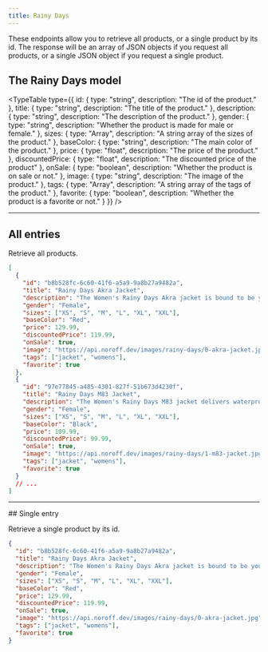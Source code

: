 ```yaml
---
title: Rainy Days
---
```



These endpoints allow you to retrieve all products, or a single product by its id. The response will be an array of JSON objects if you request all products, or a single JSON object if you request a single product.

## The Rainy Days model

<TypeTable
  type={{
    id: { type: "string", description: "The id of the product." },
    title: { type: "string", description: "The title of the product." },
    description: { type: "string", description: "The description of the product." },
    gender: { type: "string", description: "Whether the product is made for male or female." },
    sizes: { type: "Array<string>", description: "A string array of the sizes of the product." },
    baseColor: { type: "string", description: "The main color of the product." },
    price: { type: "float", description: "The price of the product." },
    discountedPrice: { type: "float", description: "The discounted price of the product" },
    onSale: { type: "boolean", description: "Whether the product is on sale or not." },
    image: { type: "string", description: "The image of the product." },
    tags: { type: "Array<string>", description: "A string array of the tags of the product." },
    favorite: { type: "boolean", description: "Whether the product is a favorite or not." }
  }}
/>

<Hr />

## All entries

<EndpointDetails path="/rainy-days" />

Retrieve all products.

```json title="Response"
[
  {
    "id": "b8b528fc-6c60-41f6-a5a9-9a8b27a9482a",
    "title": "Rainy Days Akra Jacket",
    "description": "The Women's Rainy Days Akra jacket is bound to be your new go-to water-repellent rain jacket.",
    "gender": "Female",
    "sizes": ["XS", "S", "M", "L", "XL", "XXL"],
    "baseColor": "Red",
    "price": 129.99,
    "discountedPrice": 119.99,
    "onSale": true,
    "image": "https://api.noroff.dev/images/rainy-days/0-akra-jacket.jpg",
    "tags": ["jacket", "womens"],
    "favorite": true
  },
  {
    "id": "97e77845-a485-4301-827f-51b673d4230f",
    "title": "Rainy Days M83 Jacket",
    "description": "The Women's Rainy Days M83 jacket delivers waterproof, breathable protection from head to waist. Perfect for the adventure seekers.",
    "gender": "Female",
    "sizes": ["XS", "S", "M", "L", "XL", "XXL"],
    "baseColor": "Black",
    "price": 109.99,
    "discountedPrice": 99.99,
    "onSale": true,
    "image": "https://api.noroff.dev/images/rainy-days/1-m83-jacket.jpg",
    "tags": ["jacket", "womens"],
    "favorite": true
  }
  // ...
]
```

<Hr />
## Single entry

<EndpointDetails path="/rainy-days/<id>" />

Retrieve a single product by its id.

```json title="Response"
{
  "id": "b8b528fc-6c60-41f6-a5a9-9a8b27a9482a",
  "title": "Rainy Days Akra Jacket",
  "description": "The Women's Rainy Days Akra jacket is bound to be your new go-to water-repellent rain jacket.",
  "gender": "Female",
  "sizes": ["XS", "S", "M", "L", "XL", "XXL"],
  "baseColor": "Red",
  "price": 129.99,
  "discountedPrice": 119.99,
  "onSale": true,
  "image": "https://api.noroff.dev/images/rainy-days/0-akra-jacket.jpg",
  "tags": ["jacket", "womens"],
  "favorite": true
}
```
